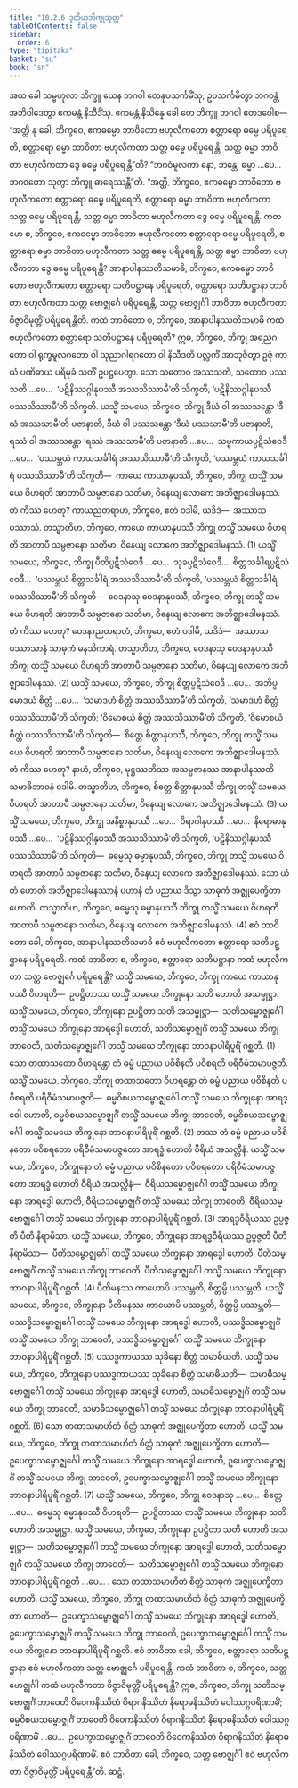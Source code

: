 ```yaml
---
title: "10.2.6 ဒုတိယဘိက္ခုသုတ္တ"
tableOfContents: false
sidebar:
  order: 6
type: "tipitaka"
basket: "su"
book: "sn"
---
```



<DynamicBreadcrumb />

<Division number="992" book="sn" e="ch" v="18" p="429">

<Paragraph number="1760" book="sn">
အထ ခေါ သမ္ဗဟုလာ ဘိက္ခူ ယေန ဘဂဝါ တေနုပသင်္ကမိံသု; ဥပသင်္ကမိတွာ ဘဂဝန္တံ အဘိဝါဒေတွာ ဧကမန္တံ နိသီဒိံသု. ဧကမန္တံ နိသိန္နေ ခေါ တေ ဘိက္ခူ ဘဂဝါ ဧတဒဝေါစ—  “အတ္ထိ နု ခေါ, ဘိက္ခဝေ, ဧကဓမ္မော ဘာဝိတော ဗဟုလီကတော စတ္တာရော ဓမ္မေ ပရိပူရေတိ, စတ္တာရော ဓမ္မာ ဘာဝိတာ ဗဟုလီကတာ သတ္တ ဓမ္မေ ပရိပူရေန္တိ, သတ္တ ဓမ္မာ ဘာဝိတာ ဗဟုလီကတာ ဒွေ ဓမ္မေ ပရိပူရေန္တီ”တိ? “ဘဂဝံမူလကာ နော, ဘန္တေ, ဓမ္မာ …ပေ…  ဘဂဝတော သုတွာ ဘိက္ခူ ဓာရေဿန္တီ”တိ. “အတ္ထိ, ဘိက္ခဝေ, ဧကဓမ္မော ဘာဝိတော ဗဟုလီကတော စတ္တာရော ဓမ္မေ ပရိပူရေတိ, စတ္တာရော ဓမ္မာ ဘာဝိတာ ဗဟုလီကတာ သတ္တ ဓမ္မေ ပရိပူရေန္တိ, သတ္တ ဓမ္မာ ဘာဝိတာ ဗဟုလီကတာ ဒွေ ဓမ္မေ ပရိပူရေန္တိ.
</Paragraph>

<Paragraph number="1761" book="sn">
ကတမော စ, ဘိက္ခဝေ, ဧကဓမ္မော ဘာဝိတော ဗဟုလီကတော စတ္တာရော ဓမ္မေ ပရိပူရေတိ, စတ္တာရော ဓမ္မာ ဘာဝိတာ ဗဟုလီကတာ သတ္တ ဓမ္မေ ပရိပူရေန္တိ, သတ္တ ဓမ္မာ ဘာဝိတာ ဗဟုလီကတာ ဒွေ ဓမ္မေ ပရိပူရေန္တိ? အာနာပါနဿတိသမာဓိ, ဘိက္ခဝေ, ဧကဓမ္မော ဘာဝိတော ဗဟုလီကတော စတ္တာရော သတိပဋ္ဌာနေ ပရိပူရေတိ, စတ္တာရော သတိပဋ္ဌာနာ ဘာဝိတာ ဗဟုလီကတာ သတ္တ ဗောဇ္ဈင်္ဂေ ပရိပူရေန္တိ, သတ္တ ဗောဇ္ဈင်္ဂါ ဘာဝိတာ ဗဟုလီကတာ ဝိဇ္ဇာဝိမုတ္တိံ ပရိပူရေန္တီတိ.
</Paragraph>

<Paragraph number="1762" book="sn">
ကထံ ဘာဝိတော စ, ဘိက္ခဝေ, အာနာပါနဿတိသမာဓိ ကထံ ဗဟုလီကတော စတ္တာရော သတိပဋ္ဌာနေ ပရိပူရေတိ? ဣဓ, ဘိက္ခဝေ, ဘိက္ခု အရညဂတော ဝါ ရုက္ခမူလဂတော ဝါ သုညာဂါရဂတော ဝါ နိသီဒတိ ပလ္လင်္ကံ အာဘုဇိတွာ ဥဇုံ ကာယံ ပဏိဓာယ ပရိမုခံ သတိံ ဥပဋ္ဌပေတွာ. သော သတောဝ အဿသတိ, သတောဝ ပဿသတိ …ပေ…  ‘ပဋိနိဿဂ္ဂါနုပဿီ အဿသိဿာမီ’တိ သိက္ခတိ, ‘ပဋိနိဿဂ္ဂါနုပဿီ ပဿသိဿာမီ’တိ သိက္ခတိ.
</Paragraph>

<Paragraph number="1763" book="sn">
ယသ္မိံ သမယေ, ဘိက္ခဝေ, ဘိက္ခု ဒီဃံ ဝါ အဿသန္တော ‘ဒီဃံ အဿသာမီ’တိ ပဇာနာတိ, ဒီဃံ ဝါ ပဿသန္တော ‘ဒီဃံ ပဿသာမီ’တိ ပဇာနာတိ, ရဿံ ဝါ အဿသန္တော ‘ရဿံ အဿသာမီ’တိ ပဇာနာတိ …ပေ…  သဗ္ဗကာယပ္ပဋိသံဝေဒီ …ပေ…  ‘ပဿမ္ဘယံ ကာယသင်္ခါရံ အဿသိဿာမီ’တိ သိက္ခတိ, ‘ပဿမ္ဘယံ ကာယသင်္ခါရံ ပဿသိဿာမီ’တိ သိက္ခတိ—  ကာယေ ကာယာနုပဿီ, ဘိက္ခဝေ, ဘိက္ခု တသ္မိံ သမယေ ဝိဟရတိ အာတာပီ သမ္ပဇာနော သတိမာ, ဝိနေယျ လောကေ အဘိဇ္ဈာဒေါမနဿံ. တံ ကိဿ ဟေတု? ကာယညတရာဟံ, ဘိက္ခဝေ, ဧတံ ဝဒါမိ, ယဒိဒံ—  အဿာသပဿာသံ. တသ္မာတိဟ, ဘိက္ခဝေ, ကာယေ ကာယာနုပဿီ ဘိက္ခု တသ္မိံ သမယေ ဝိဟရတိ အာတာပီ သမ္ပဇာနော သတိမာ, ဝိနေယျ လောကေ အဘိဇ္ဈာဒေါမနဿံ. (1)
</Paragraph>

<Paragraph number="1764" book="sn">
ယသ္မိံ သမယေ, ဘိက္ခဝေ, ဘိက္ခု ပီတိပ္ပဋိသံဝေဒီ …ပေ…  သုခပ္ပဋိသံဝေဒီ…  စိတ္တသင်္ခါရပ္ပဋိသံဝေဒီ…  ‘ပဿမ္ဘယံ စိတ္တသင်္ခါရံ အဿသိဿာမီ’တိ သိက္ခတိ, ‘ပဿမ္ဘယံ စိတ္တသင်္ခါရံ ပဿသိဿာမီ’တိ သိက္ခတိ—  ဝေဒနာသု ဝေဒနာနုပဿီ, ဘိက္ခဝေ, ဘိက္ခု တသ္မိံ သမယေ ဝိဟရတိ အာတာပီ သမ္ပဇာနော သတိမာ, ဝိနေယျ လောကေ အဘိဇ္ဈာဒေါမနဿံ. တံ ကိဿ ဟေတု? ဝေဒနာညတရာဟံ, ဘိက္ခဝေ, ဧတံ ဝဒါမိ, ယဒိဒံ—  အဿာသပဿာသာနံ သာဓုကံ မနသိကာရံ. တသ္မာတိဟ, ဘိက္ခဝေ, ဝေဒနာသု ဝေဒနာနုပဿီ ဘိက္ခု တသ္မိံ သမယေ ဝိဟရတိ အာတာပီ သမ္ပဇာနော သတိမာ, ဝိနေယျ လောကေ အဘိဇ္ဈာဒေါမနဿံ. (2)
</Paragraph>

<Paragraph number="1765" book="sn">
ယသ္မိံ သမယေ, ဘိက္ခဝေ, ဘိက္ခု စိတ္တပ္ပဋိသံဝေဒီ …ပေ…  အဘိပ္ပမောဒယံ စိတ္တံ …ပေ…  ‘သမာဒဟံ စိတ္တံ အဿသိဿာမီ’တိ သိက္ခတိ, ‘သမာဒဟံ စိတ္တံ ပဿသိဿာမီ’တိ သိက္ခတိ; ‘ဝိမောစယံ စိတ္တံ အဿသိဿာမီ’တိ သိက္ခတိ, ‘ဝိမောစယံ စိတ္တံ ပဿသိဿာမီ’တိ သိက္ခတိ—  စိတ္တေ စိတ္တာနုပဿီ, ဘိက္ခဝေ, ဘိက္ခု တသ္မိံ သမယေ ဝိဟရတိ အာတာပီ သမ္ပဇာနော သတိမာ, ဝိနေယျ လောကေ အဘိဇ္ဈာဒေါမနဿံ. တံ ကိဿ ဟေတု? နာဟံ, ဘိက္ခဝေ, မုဋ္ဌဿတိဿ အသမ္ပဇာနဿ အာနာပါနဿတိသမာဓိဘာဝနံ ဝဒါမိ. တသ္မာတိဟ, ဘိက္ခဝေ, စိတ္တေ စိတ္တာနုပဿီ ဘိက္ခု တသ္မိံ သမယေ ဝိဟရတိ အာတာပီ သမ္ပဇာနော သတိမာ, ဝိနေယျ လောကေ အဘိဇ္ဈာဒေါမနဿံ. (3)
</Paragraph>

<Paragraph number="1766" book="sn">
ယသ္မိံ သမယေ, ဘိက္ခဝေ, ဘိက္ခု အနိစ္စာနုပဿီ …ပေ…  ဝိရာဂါနုပဿီ …ပေ…  နိရောဓာနုပဿီ …ပေ…  ‘ပဋိနိဿဂ္ဂါနုပဿီ အဿသိဿာမီ’တိ သိက္ခတိ, ‘ပဋိနိဿဂ္ဂါနုပဿီ ပဿသိဿာမီ’တိ သိက္ခတိ—  ဓမ္မေသု ဓမ္မာနုပဿီ, ဘိက္ခဝေ, ဘိက္ခု တသ္မိံ သမယေ ဝိဟရတိ အာတာပီ သမ္ပဇာနော သတိမာ, ဝိနေယျ လောကေ အဘိဇ္ဈာဒေါမနဿံ. သော ယံ တံ ဟောတိ အဘိဇ္ဈာဒေါမနဿာနံ ပဟာနံ တံ ပညာယ ဒိသွာ သာဓုကံ အဇ္ဈုပေက္ခိတာ ဟောတိ. တသ္မာတိဟ, ဘိက္ခဝေ, ဓမ္မေသု ဓမ္မာနုပဿီ ဘိက္ခု တသ္မိံ သမယေ ဝိဟရတိ အာတာပီ သမ္ပဇာနော သတိမာ, ဝိနေယျ လောကေ အဘိဇ္ဈာဒေါမနဿံ. (4)
</Paragraph>

<Paragraph number="1767" book="sn">
ဧဝံ ဘာဝိတော ခေါ, ဘိက္ခဝေ, အာနာပါနဿတိသမာဓိ ဧဝံ ဗဟုလီကတော စတ္တာရော သတိပဋ္ဌာနေ ပရိပူရေတိ.
</Paragraph>

<Paragraph number="1768" book="sn">
ကထံ ဘာဝိတာ စ, ဘိက္ခဝေ, စတ္တာရော သတိပဋ္ဌာနာ ကထံ ဗဟုလီကတာ သတ္တ ဗောဇ္ဈင်္ဂေ ပရိပူရေန္တိ? ယသ္မိံ သမယေ, ဘိက္ခဝေ, ဘိက္ခု ကာယေ ကာယာနုပဿီ ဝိဟရတိ—  ဥပဋ္ဌိတာဿ တသ္မိံ သမယေ ဘိက္ခုနော သတိ ဟောတိ အသမ္မုဋ္ဌာ. ယသ္မိံ သမယေ, ဘိက္ခဝေ, ဘိက္ခုနော ဥပဋ္ဌိတာ သတိ အသမ္မုဋ္ဌာ—  သတိသမ္ဗောဇ္ဈင်္ဂေါ တသ္မိံ သမယေ ဘိက္ခုနော အာရဒ္ဓေါ ဟောတိ, သတိသမ္ဗောဇ္ဈင်္ဂံ တသ္မိံ သမယေ ဘိက္ခု ဘာဝေတိ, သတိသမ္ဗောဇ္ဈင်္ဂေါ တသ္မိံ သမယေ ဘိက္ခုနော ဘာဝနာပါရိပူရိံ ဂစ္ဆတိ. (1)
</Paragraph>

<Paragraph number="1769" book="sn">
သော တထာသတော ဝိဟရန္တော တံ ဓမ္မံ ပညာယ ပဝိစိနတိ ပဝိစရတိ ပရိဝီမံသမာပဇ္ဇတိ. ယသ္မိံ သမယေ, ဘိက္ခဝေ, ဘိက္ခု တထာသတော ဝိဟရန္တော တံ ဓမ္မံ ပညာယ ပဝိစိနတိ ပဝိစရတိ ပရိဝီမံသမာပဇ္ဇတိ—  ဓမ္မဝိစယသမ္ဗောဇ္ဈင်္ဂေါ တသ္မိံ သမယေ ဘိက္ခုနော အာရဒ္ဓေါ ဟောတိ, ဓမ္မဝိစယသမ္ဗောဇ္ဈင်္ဂံ တသ္မိံ သမယေ ဘိက္ခု ဘာဝေတိ, ဓမ္မဝိစယသမ္ဗောဇ္ဈင်္ဂေါ တသ္မိံ သမယေ ဘိက္ခုနော ဘာဝနာပါရိပူရိံ ဂစ္ဆတိ. (2)
</Paragraph>

<Paragraph number="1770" book="sn">
တဿ တံ ဓမ္မံ ပညာယ ပဝိစိနတော ပဝိစရတော ပရိဝီမံသမာပဇ္ဇတော အာရဒ္ဓံ ဟောတိ ဝီရိယံ အသလ္လီနံ. ယသ္မိံ သမယေ, ဘိက္ခဝေ, ဘိက္ခုနော တံ ဓမ္မံ ပညာယ ပဝိစိနတော ပဝိစရတော ပရိဝီမံသမာပဇ္ဇတော အာရဒ္ဓံ ဟောတိ ဝီရိယံ အသလ္လီနံ—  ဝီရိယသမ္ဗောဇ္ဈင်္ဂေါ တသ္မိံ သမယေ ဘိက္ခုနော အာရဒ္ဓေါ ဟောတိ, ဝီရိယသမ္ဗောဇ္ဈင်္ဂံ တသ္မိံ သမယေ ဘိက္ခု ဘာဝေတိ, ဝီရိယသမ္ဗောဇ္ဈင်္ဂေါ တသ္မိံ သမယေ ဘိက္ခုနော ဘာဝနာပါရိပူရိံ ဂစ္ဆတိ. (3)
</Paragraph>

<Paragraph number="1771" book="sn">
အာရဒ္ဓဝီရိယဿ ဥပ္ပဇ္ဇတိ ပီတိ နိရာမိသာ. ယသ္မိံ သမယေ, ဘိက္ခဝေ, ဘိက္ခုနော အာရဒ္ဓဝီရိယဿ ဥပ္ပဇ္ဇတိ ပီတိ နိရာမိသာ—  ပီတိသမ္ဗောဇ္ဈင်္ဂေါ တသ္မိံ သမယေ ဘိက္ခုနော အာရဒ္ဓေါ ဟောတိ, ပီတိသမ္ဗောဇ္ဈင်္ဂံ တသ္မိံ သမယေ ဘိက္ခု ဘာဝေတိ, ပီတိသမ္ဗောဇ္ဈင်္ဂေါ တသ္မိံ သမယေ ဘိက္ခုနော ဘာဝနာပါရိပူရိံ ဂစ္ဆတိ. (4)
</Paragraph>

<Paragraph number="1772" book="sn">
ပီတိမနဿ ကာယောပိ ပဿမ္ဘတိ, စိတ္တမ္ပိ ပဿမ္ဘတိ. ယသ္မိံ သမယေ, ဘိက္ခဝေ, ဘိက္ခုနော ပီတိမနဿ ကာယောပိ ပဿမ္ဘတိ, စိတ္တမ္ပိ ပဿမ္ဘတိ—  ပဿဒ္ဓိသမ္ဗောဇ္ဈင်္ဂေါ တသ္မိံ သမယေ ဘိက္ခုနော အာရဒ္ဓေါ ဟောတိ, ပဿဒ္ဓိသမ္ဗောဇ္ဈင်္ဂံ တသ္မိံ သမယေ ဘိက္ခု ဘာဝေတိ, ပဿဒ္ဓိသမ္ဗောဇ္ဈင်္ဂေါ တသ္မိံ သမယေ ဘိက္ခုနော ဘာဝနာပါရိပူရိံ ဂစ္ဆတိ. (5)
</Paragraph>

<Paragraph number="1773" book="sn">
ပဿဒ္ဓကာယဿ သုခိနော စိတ္တံ သမာဓိယတိ. ယသ္မိံ သမယေ, ဘိက္ခဝေ, ဘိက္ခုနော ပဿဒ္ဓကာယဿ သုခိနော စိတ္တံ သမာဓိယတိ—  သမာဓိသမ္ဗောဇ္ဈင်္ဂေါ တသ္မိံ သမယေ ဘိက္ခုနော အာရဒ္ဓေါ ဟောတိ, သမာဓိသမ္ဗောဇ္ဈင်္ဂံ တသ္မိံ သမယေ ဘိက္ခု ဘာဝေတိ, သမာဓိသမ္ဗောဇ္ဈင်္ဂေါ တသ္မိံ သမယေ ဘိက္ခုနော ဘာဝနာပါရိပူရိံ ဂစ္ဆတိ. (6)
</Paragraph>

<Paragraph number="1774" book="sn">
သော တထာသမာဟိတံ စိတ္တံ သာဓုကံ အဇ္ဈုပေက္ခိတာ ဟောတိ. ယသ္မိံ သမယေ, ဘိက္ခဝေ, ဘိက္ခု တထာသမာဟိတံ စိတ္တံ သာဓုကံ အဇ္ဈုပေက္ခိတာ ဟောတိ—  ဥပေက္ခာသမ္ဗောဇ္ဈင်္ဂေါ တသ္မိံ သမယေ ဘိက္ခုနော အာရဒ္ဓေါ ဟောတိ, ဥပေက္ခာသမ္ဗောဇ္ဈင်္ဂံ တသ္မိံ သမယေ ဘိက္ခု ဘာဝေတိ, ဥပေက္ခာသမ္ဗောဇ္ဈင်္ဂေါ တသ္မိံ သမယေ ဘိက္ခုနော ဘာဝနာပါရိပူရိံ ဂစ္ဆတိ. (7)
</Paragraph>

<Paragraph number="1775" book="sn">
ယသ္မိံ သမယေ, ဘိက္ခဝေ, ဘိက္ခု ဝေဒနာသု …ပေ…  စိတ္တေ …ပေ…  ဓမ္မေသု ဓမ္မာနုပဿီ ဝိဟရတိ—  ဥပဋ္ဌိတာဿ တသ္မိံ သမယေ ဘိက္ခုနော သတိ ဟောတိ အသမ္မုဋ္ဌာ. ယသ္မိံ သမယေ, ဘိက္ခဝေ, ဘိက္ခုနော ဥပဋ္ဌိတာ သတိ ဟောတိ အသမ္မုဋ္ဌာ—  သတိသမ္ဗောဇ္ဈင်္ဂေါ တသ္မိံ သမယေ ဘိက္ခုနော အာရဒ္ဓေါ ဟောတိ, သတိသမ္ဗောဇ္ဈင်္ဂံ တသ္မိံ သမယေ ဘိက္ခု ဘာဝေတိ—  သတိသမ္ဗောဇ္ဈင်္ဂေါ တသ္မိံ သမယေ ဘိက္ခုနော ဘာဝနာပါရိပူရိံ ဂစ္ဆတိ …ပေ… .
</Paragraph>

<Paragraph number="1776" book="sn">
သော တထာသမာဟိတံ စိတ္တံ သာဓုကံ အဇ္ဈုပေက္ခိတာ ဟောတိ. ယသ္မိံ သမယေ, ဘိက္ခဝေ, ဘိက္ခု တထာသမာဟိတံ စိတ္တံ သာဓုကံ အဇ္ဈုပေက္ခိတာ ဟောတိ—  ဥပေက္ခာသမ္ဗောဇ္ဈင်္ဂေါ တသ္မိံ သမယေ ဘိက္ခုနော အာရဒ္ဓေါ ဟောတိ, ဥပေက္ခာသမ္ဗောဇ္ဈင်္ဂံ တသ္မိံ သမယေ ဘိက္ခု ဘာဝေတိ, ဥပေက္ခာသမ္ဗောဇ္ဈင်္ဂေါ တသ္မိံ သမယေ ဘိက္ခုနော ဘာဝနာပါရိပူရိံ ဂစ္ဆတိ. ဧဝံ ဘာဝိတာ ခေါ, ဘိက္ခဝေ, စတ္တာရော သတိပဋ္ဌာနာ ဧဝံ ဗဟုလီကတာ သတ္တ ဗောဇ္ဈင်္ဂေ ပရိပူရေန္တိ.
</Paragraph>

<Paragraph number="1777" book="sn">
ကထံ ဘာဝိတာ စ, ဘိက္ခဝေ, သတ္တ ဗောဇ္ဈင်္ဂါ ကထံ ဗဟုလီကတာ ဝိဇ္ဇာဝိမုတ္တိံ ပရိပူရေန္တိ? ဣဓ, ဘိက္ခဝေ, ဘိက္ခု သတိသမ္ဗောဇ္ဈင်္ဂံ ဘာဝေတိ ဝိဝေကနိဿိတံ ဝိရာဂနိဿိတံ နိရောဓနိဿိတံ ဝေါဿဂ္ဂပရိဏာမိံ; ဓမ္မဝိစယသမ္ဗောဇ္ဈင်္ဂံ ဘာဝေတိ ဝိဝေကနိဿိတံ ဝိရာဂနိဿိတံ နိရောဓနိဿိတံ ဝေါဿဂ္ဂပရိဏာမိံ …ပေ…  ဥပေက္ခာသမ္ဗောဇ္ဈင်္ဂံ ဘာဝေတိ ဝိဝေကနိဿိတံ ဝိရာဂနိဿိတံ နိရောဓနိဿိတံ ဝေါဿဂ္ဂပရိဏာမိံ. ဧဝံ ဘာဝိတာ ခေါ, ဘိက္ခဝေ, သတ္တ ဗောဇ္ဈင်္ဂါ ဧဝံ ဗဟုလီကတာ ဝိဇ္ဇာဝိမုတ္တိံ ပရိပူရေန္တီ”တိ.

</Paragraph>
</Division>

<Paragraph number="1778" type="center" book="sn">
ဆဋ္ဌံ.
</Paragraph>